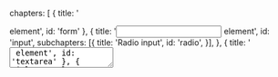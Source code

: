   chapters: [
    { title: '<form> element', id: 'form' },
    {
      title: '<input> element',
      id: 'input',
      subchapters: [{
        title: 'Radio input',
        id: 'radio',
      }],
    },
    { title: '<textarea> element', id: 'textarea' },
    { title: '<select> element', id: 'select' },
    {
      title: 'Good practices',
      id: 'bune-practici',
      subchapters: [{
        title: '<label> element',
        id: 'label',
      }, {
        title: 'Submit button',
        id: 'submit-button',
      }],
    },
  ],
};

{<LessonCover>
  <img
    width="2400"
    style={{ aspectRatio: '2400/1260' }}
    alt="Doodle with form elements"
    src={`${SCOPE.CLOUDFRONT_PUBLIC}/public/seo/forms_2400w.jpg`}
  />
</LessonCover>}
{<LessonFirstSentence> Forms are an essential part of the Internet, giving users a way to submit data. Whether you signed up on Github to work on an interesting project or ordered a new item of clothing, you've definitely filled in a form.</LessonFirstSentence>}

<section>
  <LessonHeading as="h2" id={CONFIG.chapters[0].id}>
      {CONFIG.chapters[0].title}
  </LessonHeading>

  Regardless of what purpose you're building the form for, you'll use the <strong className="strong formatted">{'<form>'} </strong> element to group the fields that users can fill in. For example, a short login form looks like this:

  <CodePenEmbed
    user="iampava"
    slug="mdmENZO"
    theme="dark"
    defaultTab="html"
  />

  {<LessonTip> You may have noticed that in the above example we have several <FormattedText as="span"> {'<label>'} </FormattedText> elements and at the end a button with <FormattedText as="span">type="submit"</FormattedText>. Although they are not mandatory, they are <strong> good practices</strong> that we'll talk about <a href={`#${CONFIG.chapters[4].id}`}> a bit later in the article </a>.</LessonTip>}
</section>
<section>
  <LessonHeading as="h2" id={CONFIG.chapters[1].id}>
    {CONFIG.chapters[1].title}
  </LessonHeading>

  It is the most popular element used in forms and through the <FormattedText as="strong"> type="" </FormattedText> attribute we can control how it behaves.

  Below we have a collection of inputs, each with a different value for the <strong>type</strong> attribute, which allow us to fill in text, passwords, calendar dates, even upload files, or choose colors:

  <CodePenEmbed
    user="iampava"
    slug="ZEKOgPm"
    theme="dark"
    defaultTab="html"
  />

  {<LessonTip> If you want to find all the possible values for the <span className="text-bold">type</span> attribute, have a look at <a href="https://developer.mozilla.org/en-US/docs/Web/HTML/Element/input#input_types" target="_blank" rel="noreferrer">the documentation on MDN</a>. </LessonTip>}

  Other attributes you will use day-to-day for the <FormattedText as="span"> {'<input>'} </FormattedText> element are:
  
  <dl>
    <dt className="text-bold"> required </dt>
    <dd className="mb-4"> marks the field as required. </dd>

    <dt className="text-bold"> disabled </dt>
    {/* TODO: what is the different between `disabled` and `readonly` */}
    <dd className="mb-4"> is used if we want a field to not be editable. </dd>

    <dt className="text-bold"> placeholder </dt>
    <dd className="mb-4"> represents the text in the input when there is no value in it. The moment you start typing in the input, this placeholder disappears. </dd>

    <dt className="text-bold"> name </dt>
    <dd className="mb-4"> is used to identify the data in the form. We will use it either on the FrontEnd (JavaScript) or on the BackEnd to access the data from the form. </dd>

    <dt className="text-bold"> value </dt>
    <dd className="mb-4"> to have a prefilled value. The user can change it if the <FormattedText as="span">disabled</FormattedText> attribute is not present. </dd>

    <dt className="text-bold"> autofocus </dt>
    <dd className="mb-4"> indicates whether the field should be "focused" or not. </dd>

    <dt className="text-bold"> inputmode </dt>
    <dd className="mb-4"> this attribute indicates the type of virtual keyboard that will appear to the user when entering from the phone. </dd>
  </dl>

  We listed them above, but let's see them in action:

  <CodePenEmbed
    user="iampava"
    slug="yLbagmM"
    theme="dark"
    defaultTab="html"
  />

  <section>
    <LessonHeading as="h3" id={CONFIG.chapters[1].subchapters[0].id}>
      {CONFIG.chapters[1].subchapters[0].title}
    </LessonHeading>

    A slightly more special input than the others is <FormattedText as="span"> {'<input type="radio">'} </FormattedText>. We will use it to choose a single option from several predefined possibilities:

    <CodePenEmbed
      user="iampava"
      slug="XWRjMxy"
      theme="dark"
      defaultTab="html"
    />

    The key to the above functionality is the <FormattedText as="span">name=""</FormattedText> attribute which has the same value for the inputs we want grouped. Moreover, we can use the <FormattedText as="span"> checked </FormattedText> attribute to have a certain option preselected.
  </section>
</section>
<section>
  <LessonHeading as="h2" id={CONFIG.chapters[2].id}>
    {CONFIG.chapters[2].title}
  </LessonHeading>

  It is similar to <FormattedText as="span">{'<input type="text" />'}</FormattedText> except that it allows writing longer text, that spreads on multiple lines:

  {/* ------- CODEPEN BUG: FIXME in the future ------- */}
  {/*
      Embedding the Pen via our `<CodePenEmbed>` compoent
      doesn't work as expected if `editable=true`.
      In this case the Result shows, but the code is not there (empty).

      <CodePenEmbed
        user="iampava"
        slug="qBmarzW"
        theme="dark"
        defaultTab="html"
      />

      If however `editable=false`, it works (see blow).
      We suspect this may be a bug with CodePen itself.

      Contacted them via the `Support` form.
      Awaiting response
    */}
  <CodePenEmbed
    user="iampava"
    slug="qBmarzW"
    theme="dark"
    defaultTab="html"
    editable={false}
    />

  {<LessonTip> All attributes mentioned above, regarding inputs (except <FormattedText as="span">type=""</FormattedText>) are available for <FormattedText as="span">{'<textarea>'}</FormattedText> as well. </LessonTip>}
</section>
<section>
  <LessonHeading as="h2" id={CONFIG.chapters[3].id}>
    {CONFIG.chapters[3].title}
  </LessonHeading>

  With the <FormattedText as="span"> {'<select>'} </FormattedText> element we give the user a "dropdown menu" with a list of options to choose from. A good example of this is a registration form where you can choose your country of birth:

  <CodePenEmbed
    user="iampava"
    slug="ZEKpKYV"
    theme="dark"
    defaultTab="html"
  />

  We insert the options via the <FormattedText as="span">{'<option>'}</FormattedText> element which must receive the attribute <FormattedText as="span">value=""</FormattedText> and optionally the attribute <FormattedText as="span">selected</FormattedText> to preselect the option.

  {<LessonTip> In addition to the attributes mentioned above - many of which are valid for the select element - we also have the <FormattedText as="span">multiple</FormattedText> attribute to allow multiple selection.</LessonTip>}
</section>
<section>
  <LessonHeading as="h2" id={CONFIG.chapters[4].id}>
    {CONFIG.chapters[4].title}
  </LessonHeading>
  
  As the name suggests, they are programming techniques that indicate how you should do certain things in order to have the best possible and qualitative result.

  <section>
    <LessonHeading as="h3" id={CONFIG.chapters[4].subchapters[0].id}>
      {CONFIG.chapters[4].subchapters[0].title}
    </LessonHeading>

    With the help of this element we associate a text description to a field in the form. There are two methods by which we can correctly use a <span className="text-bold">label</span>:

    {<List as="ol" variant="checkmark">
      <li> via the <FormattedText as="span">for=""</FormattedText> attribute which must have the same value as the <FormattedText as="span">id=""</FormattedText> attribute of the associated field

      <Highlight
          className="my-5"
          language="html"
          code={`<label for="usernameInput"> Username * </label>
<input id="usernameInput" name="username" type="text" required />`}
            />
      </li>
      <li> adding the input straight into the label:
        <Highlight
          className="my-5"
          language="html"
          code={`<label>
<span> Username * </span>
<input id="usernameInput" name="username" type="text" required />
</label>`}
            /> </li>
  </List>}

  It is highly recommended to add a label to every form fields because:

  {<List as="ol" variant="checkmark">
    <li> will make it easier for the user to understand what needs to be filled in, and unlike a <strong> placeholder </strong> the text remains visible even after you start typing inside
     </li>

    <li className="mt-4"> if we click on the label it will focus/select the input, which is an extremely useful thing <strong> especially for mobile devices</strong>. Try it yourself in the demo below where the first 2 radios have no label, so you have to click exactly on them, unlike the following which you can select by clicking on the text as well:

    <CodePenEmbed
      user="iampava"
      slug="VwbKWXB"
      theme="dark"
      defaultTab="html"
      className="mt-4"
    />
    </li>
    </List>}

    </section>
    <section>
      <LessonHeading as="h3" id={CONFIG.chapters[4].subchapters[1].id}>
        {CONFIG.chapters[4].subchapters[1].title}
      </LessonHeading>
            
      Another good practice is to have a <FormattedText as="span">{'<button type="submit">'}</FormattedText> at the end of every form.
          
      In addition to the fact that by clicking on it we will send the form, we will also be able to send it by pressing <FormattedText as="span">↪ ENTER</FormattedText> in any input. An interaction that you surely use every day, but which would be more difficult to implement without this element.

      <CodePenEmbed
        user="iampava"
        slug="poPEwQE"
        theme="dark"
        defaultTab="html"
      />
  </section>
</section>
